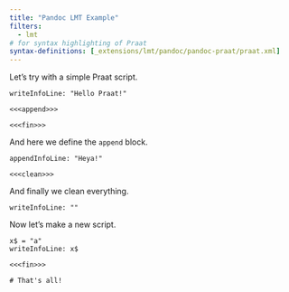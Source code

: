 ```yaml
---
title: "Pandoc LMT Example"
filters:
  - lmt
# for syntax highlighting of Praat
syntax-definitions: [_extensions/lmt/pandoc/pandoc-praat/praat.xml]
---
```


Let's try with a simple Praat script.

```praat {file="hello.praat"}
writeInfoLine: "Hello Praat!"

<<<append>>>

<<<fin>>>
```

And here we define the `append` block.

```praat {ref="append"}
appendInfoLine: "Heya!"

<<<clean>>>
```

And finally we clean everything.

```praat {ref="clean"}
writeInfoLine: ""
```

Now let's make a new script.

```praat {file="second.praat"}
x$ = "a"
writeInfoLine: x$

<<<fin>>>
```

```praat {ref="fin"}
# That's all!
```